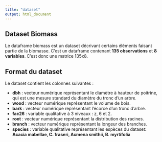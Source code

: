 ```yaml
---
title: "dataset"
output: html_document
---
```


## Dataset Biomass

Le dataframe biomass est un dataset décrivant certains éléments faisant partie de la biomasse. 
C'est un dataframe contenant **135 observations** et **8 variables**. C'est donc une matrice 135x8.

## Format du dataset
Le dataset contient les colonnes suivantes :

- **dbh** : vecteur numérique représentant le diamètre à hauteur de poitrine, qui est une mesure standard du diamètre du tronc d'un arbre.
- **wood** : vecteur numérique représentant le volume de bois.
- **bark** : vecteur numérique représentant l'écorce d'un tronc d'arbre.
- **fac26** : variable qualitative à 3 niveaux : z, 6 et 2.
- **root** : vecteur numérique représentant la distribution des racines.
- **branch** : vecteur numérique représentant la longeur des branches.
- **species** : variable qualitative représentant les espèces du dataset: **Acacia mabellae, C. fraseri, Acmena smithii, B. myrtifolia**